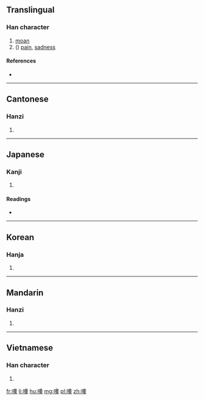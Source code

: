 ==Translingual==

===Han character===
{{Han char|rn=30|rad=口|as=13|sn=16|four=67034|canj=RHBK|ids=⿰口奧}}

# [[moan]]
# ({{non-gloss definition|interjection for}}) [[pain]], [[sadness]]

====References====
* {{Han ref|kx=0209.250|dkj=04359|dj=0432.100|hdz=10685.020|uh=5662|ud=22114|bh=BEBE|bd=48830}}

----

==Cantonese==

===Hanzi===
{{yue-hanzi|jyut=[[juk1]], [[jyu2]], [[o1]], [[ou3]]|y=yuk1, yu2, o1, ou3}}

# {{defn|lang=yue|sort=口13}}

----

==Japanese==

===Kanji===
{{ja-kanji|grade=|rs=口13}}

# {{defn|lang=ja|sort=口13}}

====Readings====
* {{ja-readings|on=[[いく]] (iku), [[う]] (u), [[く]] (ku), [[いう]] (iu)|kun=[[うめく]] (umeku)}}

----

==Korean==

===Hanja===
{{ko-hanja|hangeul=[[욱]], [[우]]|rv=uk, u|mr=uk, u}}

# {{defn|lang=ko|sort=口13}}

----

==Mandarin==

===Hanzi===
{{cmn-hanzi|pin=[[ō]] ([[o1]]), [[yǔ]] ([[yu3]])|wg=wo<sup>1</sup>, yü<sup>3</sup>}}

# {{defn|lang=cmn|sort=口13}}

----

==Vietnamese==

===Han character===
{{vi-hantu|[[úc]], [[ủ]], [[ục]]|rs=口13}}

# {{defn|lang=vi}}

[[fr:噢]]
[[li:噢]]
[[hu:噢]]
[[mg:噢]]
[[pl:噢]]
[[zh:噢]]